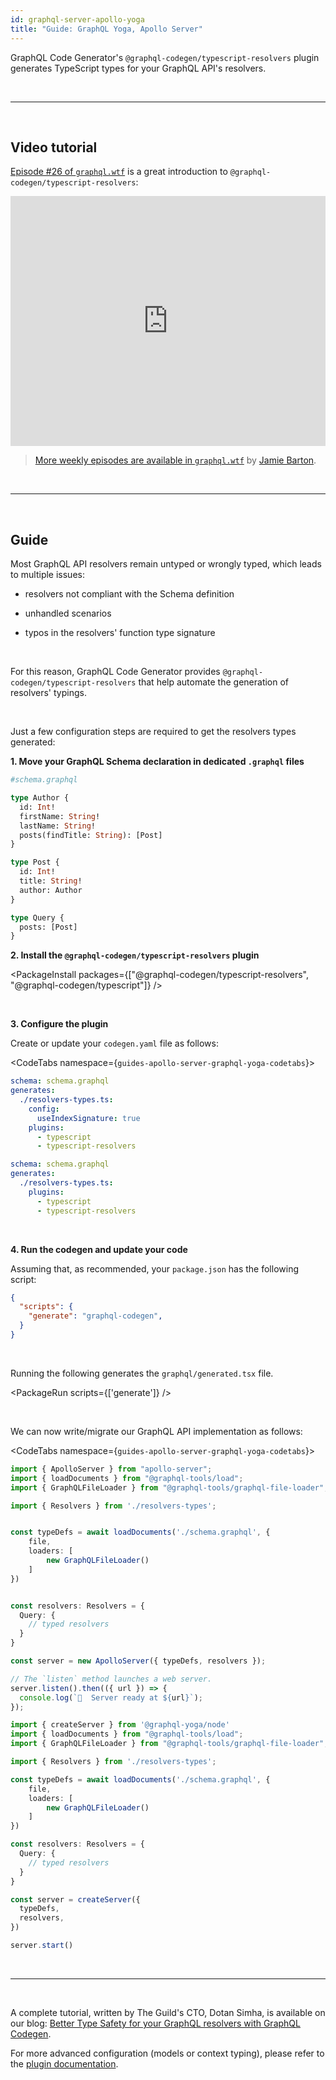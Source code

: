 ```yaml
---
id: graphql-server-apollo-yoga
title: "Guide: GraphQL Yoga, Apollo Server"
---
```


GraphQL Code Generator's `@graphql-codegen/typescript-resolvers` plugin generates TypeScript types for your GraphQL API's resolvers.


<p>&nbsp;</p>

----

<p>&nbsp;</p>



## Video tutorial

[Episode #26 of `graphql.wtf`](https://graphql.wtf/episodes/26-type-safe-resolvers-with-graphql-code-generator) is a great introduction to `@graphql-codegen/typescript-resolvers`:

<iframe width="100%" height="400" src="https://www.youtube.com/embed/tHMaNmqPIC4" title="YouTube video player" frameBorder="0" allow="accelerometer; autoplay; clipboard-write; encrypted-media; gyroscope; picture-in-picture" allowFullScreen></iframe>

> [More weekly episodes are available in `graphql.wtf`](https://graphql.wtf/) by [Jamie Barton](https://twitter.com/notrab).

<p>&nbsp;</p>

----

<p>&nbsp;</p>



## Guide

Most GraphQL API resolvers remain untyped or wrongly typed, which leads to multiple issues:

- resolvers not compliant with the Schema definition

- unhandled scenarios

- typos in the resolvers' function type signature

<br/>

For this reason, GraphQL Code Generator provides `@graphql-codegen/typescript-resolvers` that help automate the generation of resolvers' typings.

<br/>

Just a few configuration steps are required to get the resolvers types generated:

**1. Move your GraphQL Schema declaration in dedicated `.graphql` files**

```graphql
#schema.graphql

type Author {
  id: Int!
  firstName: String!
  lastName: String!
  posts(findTitle: String): [Post]
}

type Post {
  id: Int!
  title: String!
  author: Author
}

type Query {
  posts: [Post]
}
```

**2. Install the `@graphql-codegen/typescript-resolvers` plugin**

<PackageInstall packages={["@graphql-codegen/typescript-resolvers", "@graphql-codegen/typescript"]} />

<br />

**3. Configure the plugin**

Create or update your `codegen.yaml` file as follows:


<CodeTabs namespace={`guides-apollo-server-graphql-yoga-codetabs`}>

<CodeTab label="Apollo Server">

```yaml
schema: schema.graphql
generates:
  ./resolvers-types.ts:
    config:
      useIndexSignature: true
    plugins:
      - typescript
      - typescript-resolvers
```

</CodeTab>

<CodeTab label="GraphQL Yoga">

```yaml
schema: schema.graphql
generates:
  ./resolvers-types.ts:
    plugins:
      - typescript
      - typescript-resolvers
```

</CodeTab>

</CodeTabs>


<br />

**4. Run the codegen and update your code**

Assuming that, as recommended, your `package.json` has the following script:

```json
{
  "scripts": {
    "generate": "graphql-codegen",
  }
}
```

<br />

Running the following generates the `graphql/generated.tsx` file.

<PackageRun scripts={['generate']} />

<br />

We can now write/migrate our GraphQL API implementation as follows:


<CodeTabs namespace={`guides-apollo-server-graphql-yoga-codetabs`}>

<CodeTab label="Apollo Server">

```ts
import { ApolloServer } from "apollo-server";
import { loadDocuments } from "@graphql-tools/load";
import { GraphQLFileLoader } from "@graphql-tools/graphql-file-loader";

import { Resolvers } from './resolvers-types';


const typeDefs = await loadDocuments('./schema.graphql', {
    file,
    loaders: [
        new GraphQLFileLoader()
    ]
})


const resolvers: Resolvers = {
  Query: {
    // typed resolvers
  }
}

const server = new ApolloServer({ typeDefs, resolvers });

// The `listen` method launches a web server.
server.listen().then(({ url }) => {
  console.log(`🚀  Server ready at ${url}`);
});
```

</CodeTab>

<CodeTab label="GraphQL Yoga">

```ts
import { createServer } from '@graphql-yoga/node'
import { loadDocuments } from "@graphql-tools/load";
import { GraphQLFileLoader } from "@graphql-tools/graphql-file-loader";

import { Resolvers } from './resolvers-types';

const typeDefs = await loadDocuments('./schema.graphql', {
    file,
    loaders: [
        new GraphQLFileLoader()
    ]
})

const resolvers: Resolvers = {
  Query: {
    // typed resolvers
  }
}

const server = createServer({
  typeDefs,
  resolvers,
})

server.start()
```

</CodeTab>

</CodeTabs>




<p>&nbsp;</p>

----

<p>&nbsp;</p>

A complete tutorial, written by The Guild's CTO, Dotan Simha, is available on our blog: [Better Type Safety for your GraphQL resolvers with GraphQL Codegen](https://www.the-guild.dev/blog/better-type-safety-for-resolvers-with-graphql-codegen).

For more advanced configuration (models or context typing), please refer to the [plugin documentation](/plugins/typescript-resolvers).
